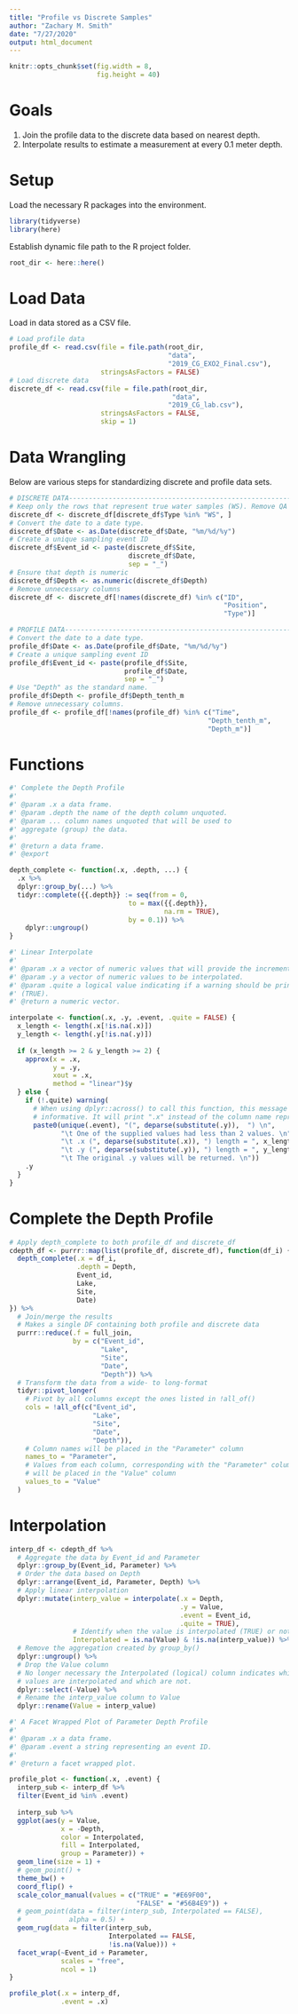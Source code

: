 ```yaml
---
title: "Profile vs Discrete Samples"
author: "Zachary M. Smith"
date: "7/27/2020"
output: html_document
---
```


```r
knitr::opts_chunk$set(fig.width = 8,
                      fig.height = 40)
```

# Goals

1. Join the profile data to the discrete data based on nearest depth.
2. Interpolate results to estimate a measurement at every 0.1 meter depth.

# Setup

Load the necessary R packages into the environment.
```r
library(tidyverse)
library(here)
```

Establish dynamic file path to the R project folder.
```r
root_dir <- here::here()
```

# Load Data

Load in data stored as a CSV file.
```r
# Load profile data
profile_df <- read.csv(file = file.path(root_dir,
                                        "data",
                                        "2019_CG_EXO2_Final.csv"),
                       stringsAsFactors = FALSE)
# Load discrete data
discrete_df <- read.csv(file = file.path(root_dir,
                                         "data",
                                        "2019_CG_lab.csv"),
                       stringsAsFactors = FALSE,
                       skip = 1)
```

# Data Wrangling

Below are various steps for standardizing discrete and profile data sets. 
```r
# DISCRETE DATA----------------------------------------------------------------
# Keep only the rows that represent true water samples (WS). Remove QA samples.
discrete_df <- discrete_df[discrete_df$Type %in% "WS", ]
# Convert the date to a date type.
discrete_df$Date <- as.Date(discrete_df$Date, "%m/%d/%y")
# Create a unique sampling event ID
discrete_df$Event_id <- paste(discrete_df$Site,
                              discrete_df$Date,
                              sep = "_")
# Ensure that depth is numeric
discrete_df$Depth <- as.numeric(discrete_df$Depth)
# Remove unnecessary columns
discrete_df <- discrete_df[!names(discrete_df) %in% c("ID",
                                                      "Position",
                                                      "Type")]

# PROFILE DATA-----------------------------------------------------------------
# Convert the date to a date type.
profile_df$Date <- as.Date(profile_df$Date, "%m/%d/%y")
# Create a unique sampling event ID
profile_df$Event_id <- paste(profile_df$Site,
                             profile_df$Date,
                             sep = "_")
# Use "Depth" as the standard name.
profile_df$Depth <- profile_df$Depth_tenth_m
# Remove unnecessary columns.
profile_df <- profile_df[!names(profile_df) %in% c("Time",
                                                  "Depth_tenth_m",
                                                  "Depth_m")]
```

# Functions

```r
#' Complete the Depth Profile
#'
#' @param .x a data frame.
#' @param .depth the name of the depth column unquoted.
#' @param ... column names unquoted that will be used to 
#' aggregate (group) the data.
#'
#' @return a data frame.
#' @export

depth_complete <- function(.x, .depth, ...) {
  .x %>% 
  dplyr::group_by(...) %>% 
  tidyr::complete({{.depth}} := seq(from = 0,
                              to = max({{.depth}},
                                       na.rm = TRUE),
                              by = 0.1)) %>% 
    dplyr::ungroup()
}
```

```r
#' Linear Interpolate
#'
#' @param .x a vector of numeric values that will provide the increment of interpolation.
#' @param .y a vector of numeric values to be interpolated.
#' @param .quite a logical value indicating if a warning should be printed (FALSE) or not 
#' (TRUE).
#' @return a numeric vector.

interpolate <- function(.x, .y, .event, .quite = FALSE) {
  x_length <- length(.x[!is.na(.x)])
  y_length <- length(.y[!is.na(.y)])
  
  if (x_length >= 2 & y_length >= 2) {
    approx(x = .x,
           y = .y,
           xout = .x,
           method = "linear")$y
  } else {
    if (!.quite) warning(
      # When using dplyr::across() to call this function, this message is less
      # informative. It will print ".x" instead of the column name representing .y.
      paste0(unique(.event), "(", deparse(substitute(.y)),  ") \n",
             "\t One of the supplied values had less than 2 values. \n",
             "\t .x (", deparse(substitute(.x)), ") length = ", x_length, "\n",
             "\t .y (", deparse(substitute(.y)), ") length = ", y_length, "\n",
             "\t The original .y values will be returned. \n"))
    .y
  }
}
```

# Complete the Depth Profile


```r
# Apply depth_complete to both profile_df and discrete_df
cdepth_df <- purrr::map(list(profile_df, discrete_df), function(df_i) {
  depth_complete(.x = df_i,
                 .depth = Depth,
                 Event_id,
                 Lake,
                 Site,
                 Date)
}) %>% 
  # Join/merge the results
  # Makes a single DF containing both profile and discrete data
  purrr::reduce(.f = full_join, 
                by = c("Event_id",
                       "Lake",
                       "Site",
                       "Date",
                       "Depth")) %>% 
  # Transform the data from a wide- to long-format
  tidyr::pivot_longer(
    # Pivot by all columns except the ones listed in !all_of()
    cols = !all_of(c("Event_id",
                     "Lake",
                     "Site",
                     "Date",
                     "Depth")),
    # Column names will be placed in the "Parameter" column
    names_to = "Parameter",
    # Values from each column, corresponding with the "Parameter" column,
    # will be placed in the "Value" column
    values_to = "Value"
  )
```

# Interpolation

```r
interp_df <- cdepth_df %>% 
  # Aggregate the data by Event_id and Parameter
  dplyr::group_by(Event_id, Parameter) %>%
  # Order the data based on Depth
  dplyr::arrange(Event_id, Parameter, Depth) %>%
  # Apply linear interpolation
  dplyr::mutate(interp_value = interpolate(.x = Depth,
                                           .y = Value,
                                           .event = Event_id,
                                           .quite = TRUE),
                # Identify when the value is interpolated (TRUE) or not (FALSE)
                Interpolated = is.na(Value) & !is.na(interp_value)) %>% 
  # Remove the aggregation created by group_by()
  dplyr::ungroup() %>% 
  # Drop the Value column
  # No longer necessary the Interpolated (logical) column indicates which 
  # values are interpolated and which are not.
  dplyr::select(-Value) %>% 
  # Rename the interp_value column to Value
  dplyr::rename(Value = interp_value)
```

```r
#' A Facet Wrapped Plot of Parameter Depth Profile
#'
#' @param .x a data frame.
#' @param .event a string representing an event ID.
#'
#' @return a facet wrapped plot.

profile_plot <- function(.x, .event) {
  interp_sub <- interp_df %>% 
  filter(Event_id %in% .event) 
  
  interp_sub %>%
  ggplot(aes(y = Value,
             x = -Depth,
             color = Interpolated,
             fill = Interpolated,
             group = Parameter)) +
  geom_line(size = 1) +
  # geom_point() +
  theme_bw() +
  coord_flip() +
  scale_color_manual(values = c("TRUE" = "#E69F00", 
                                "FALSE" = "#56B4E9")) +
  # geom_point(data = filter(interp_sub, Interpolated == FALSE),
  #            alpha = 0.5) +
  geom_rug(data = filter(interp_sub,
                         Interpolated == FALSE,
                         !is.na(Value))) +
  facet_wrap(~Event_id + Parameter,
             scales = "free",
             ncol = 1)
}
```

```r

profile_plot(.x = interp_df,
             .event = .x)
```





